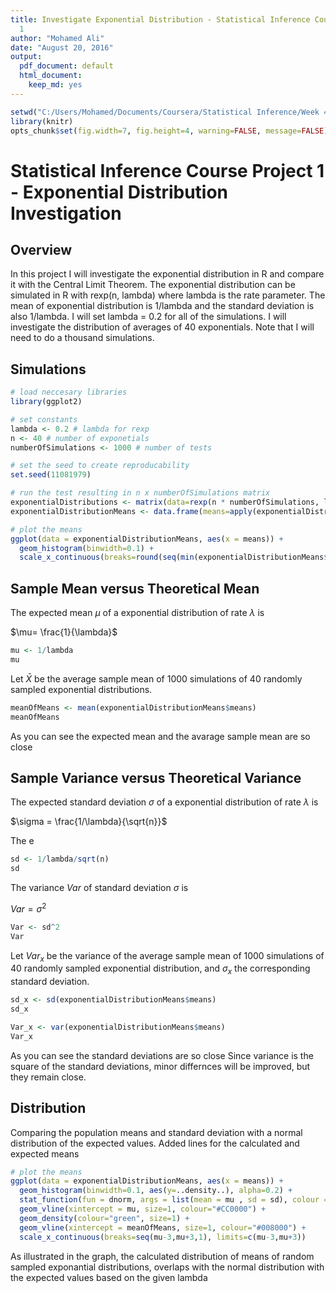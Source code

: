 ---
title: Investigate Exponential Distribution - Statistical Inference Course Project
  1
author: "Mohamed Ali"
date: "August 20, 2016"
output:
  pdf_document: default
  html_document:
    keep_md: yes
---

```{r global_options, include=FALSE}
setwd("C:/Users/Mohamed/Documents/Coursera/Statistical Inference/Week 4 Project/")
library(knitr)
opts_chunk$set(fig.width=7, fig.height=4, warning=FALSE, message=FALSE)
```


# Statistical Inference Course Project 1 - Exponential Distribution Investigation

## Overview
In this project I will investigate the exponential distribution in R and compare it with the Central Limit Theorem. The exponential distribution can be simulated in R with rexp(n, lambda) where lambda is the rate parameter. The mean of exponential distribution is 1/lambda and the standard deviation is also 1/lambda. I will set lambda = 0.2 for all of the simulations. I will investigate the distribution of averages of 40 exponentials. Note that I will need to do a thousand simulations.

## Simulations

```{r}
# load neccesary libraries
library(ggplot2)

# set constants
lambda <- 0.2 # lambda for rexp
n <- 40 # number of exponetials
numberOfSimulations <- 1000 # number of tests

# set the seed to create reproducability
set.seed(11081979)

# run the test resulting in n x numberOfSimulations matrix
exponentialDistributions <- matrix(data=rexp(n * numberOfSimulations, lambda), nrow=numberOfSimulations)
exponentialDistributionMeans <- data.frame(means=apply(exponentialDistributions, 1, mean))
```

```{r echo=FALSE}
# plot the means
ggplot(data = exponentialDistributionMeans, aes(x = means)) + 
  geom_histogram(binwidth=0.1) +   
  scale_x_continuous(breaks=round(seq(min(exponentialDistributionMeans$means), max(exponentialDistributionMeans$means), by=1)))
```

## Sample Mean versus Theoretical Mean

The expected mean $\mu$ of a exponential distribution of rate $\lambda$ is 

$\mu= \frac{1}{\lambda}$ 

```{r}
mu <- 1/lambda
mu
```

Let $\bar X$ be the average sample mean of 1000 simulations of 40 randomly sampled exponential distributions.

```{r}
meanOfMeans <- mean(exponentialDistributionMeans$means)
meanOfMeans
```

As you can see the expected mean and the avarage sample mean are so close 


## Sample Variance versus Theoretical Variance

The expected standard deviation $\sigma$ of a exponential distribution of rate $\lambda$ is 

$\sigma = \frac{1/\lambda}{\sqrt{n}}$ 

The e

```{r}
sd <- 1/lambda/sqrt(n)
sd
```

The variance $Var$ of standard deviation $\sigma$ is

$Var = \sigma^2$ 

```{r}
Var <- sd^2
Var
```

Let $Var_x$ be the variance of the average sample mean of 1000 simulations of 40 randomly sampled exponential distribution, and $\sigma_x$ the corresponding standard deviation.
```{r}
sd_x <- sd(exponentialDistributionMeans$means)
sd_x

Var_x <- var(exponentialDistributionMeans$means)
Var_x
```

As you can see the standard deviations are so close
Since variance is the square of the standard deviations, minor differnces will be improved, but they remain close.

## Distribution

Comparing the population means and standard deviation with a normal distribution of the expected values. Added lines for the calculated and expected means

```{r echo=FALSE}
# plot the means
ggplot(data = exponentialDistributionMeans, aes(x = means)) + 
  geom_histogram(binwidth=0.1, aes(y=..density..), alpha=0.2) + 
  stat_function(fun = dnorm, args = list(mean = mu , sd = sd), colour = "red", size=1) + 
  geom_vline(xintercept = mu, size=1, colour="#CC0000") + 
  geom_density(colour="green", size=1) +
  geom_vline(xintercept = meanOfMeans, size=1, colour="#008000") + 
  scale_x_continuous(breaks=seq(mu-3,mu+3,1), limits=c(mu-3,mu+3)) 

```

As illustrated in the graph, the calculated distribution of means of random sampled exponantial distributions, overlaps with the normal distribution with the expected values based on the given lambda